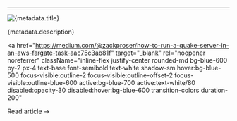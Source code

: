 

---

<Image src="https://zackproser.b-cdn.net/images/quake-in-fargate.webp" width={800} height={600} alt={metadata.title} />

<p className="mt-2 text-sm text-zinc-600 dark:text-zinc-400">
    {metadata.description}
</p>

<a 
  href="https://medium.com/@zackproser/how-to-run-a-quake-server-in-an-aws-fargate-task-aac75c3ab81f"
  target="_blank"
  rel="noopener noreferrer"
  className="inline-flex justify-center rounded-md bg-blue-600 py-2 px-4 text-base font-semibold text-white shadow-sm hover:bg-blue-500 focus-visible:outline-2 focus-visible:outline-offset-2 focus-visible:outline-blue-600 active:bg-blue-700 active:text-white/80 disabled:opacity-30 disabled:hover:bg-blue-600 transition-colors duration-200"
>
  Read article →
</a>
